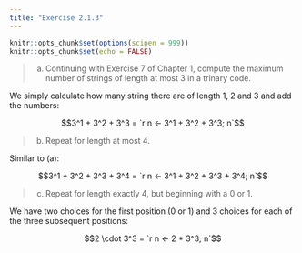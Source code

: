 ```yaml
---
title: "Exercise 2.1.3"
---
```


```r
knitr::opts_chunk$set(options(scipen = 999))
knitr::opts_chunk$set(echo = FALSE)
```

> (a) Continuing with Exercise 7 of Chapter 1, compute the maximum number of strings of length at most 3 in a trinary code.

We simply calculate how many string there are of length 1, 2 and 3 and add the numbers:

$$3^1 + 3^2 + 3^3 = `r n <- 3^1 + 3^2 + 3^3; n`$$

> (b) Repeat for length at most 4.

Similar to (a):

$$3^1 + 3^2 + 3^3 + 3^4 = `r n <- 3^1 + 3^2 + 3^3 + 3^4; n`$$

> (c) Repeat for length exactly 4, but beginning with a 0 or 1.

We have two choices for the first position (0 or 1) and 3 choices for each of the three subsequent positions:

$$2 \cdot 3^3 = `r n <- 2 * 3^3; n`$$
